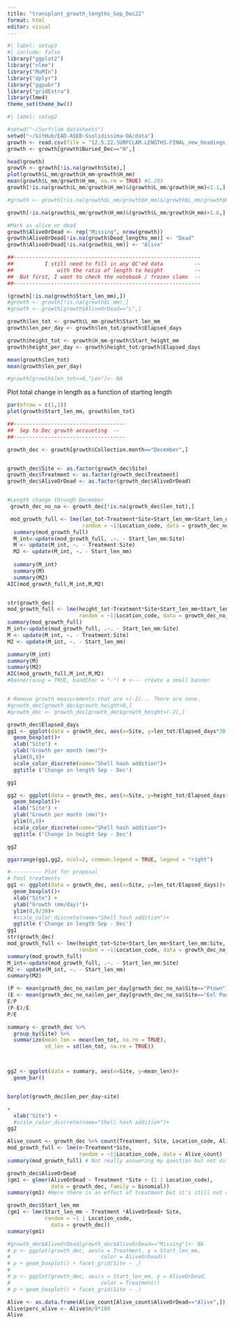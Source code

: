 ```yaml
---
title: "transplant_growth_lengths_Sep_Dec22"
format: html
editor: visual
---
```


```r
#| label: setup1
#| include: false
library("ggplot2")
library("nlme")
library("MuMIn")
library("dplyr")
library("ggpubr")
library("gridExtra")
library(lme4)
theme_set(theme_bw())
```

```r
#| label: setup2

#setwd("~/Surfclam datasheets")
setwd("~/GitHub/EAD-ASEB-Ssolidissima-OA/data")
growth <- read.csv(file = "12.5.22.SURFCLAM.LENGTHS.FINAL_new_headings.csv", stringsAsFactors = F)
growth <- growth[growth$Buried_Dec=="N",]

head(growth)
growth <- growth[!is.na(growth$Site),]
plot(growth$L_mm/growth$H_mm~growth$H_mm)
mean(growth$L_mm/growth$H_mm, na.rm = TRUE) #1.285
growth[!is.na(growth$L_mm/growth$H_mm)&(growth$L_mm/growth$H_mm)<1.1,]

#growth <- growth[!is.na(growth$L_mm/growth$H_mm)&(growth$L_mm/growth$H_mm)>1.1,] #QC check

growth[!is.na(growth$L_mm/growth$H_mm)&(growth$L_mm/growth$H_mm)>1.6,]

#Mark as alive or dead
growth$AliveOrDead <- rep("Missing", nrow(growth))
growth$AliveOrDead[!is.na(growth$Dead_lengths_mm)] <- "Dead"
growth$AliveOrDead[!is.na(growth$L_mm)] <- "Alive"
```

```r

##------------------------------------------------------------
##          I still need to fill in any QC'ed data          --
##              with the ratio of length to height          --
##  But first, I want to check the notebook / frozen clams  --
##------------------------------------------------------------

(growth[!is.na(growth$Start_len_mm),])
#growth <- growth[!is.na(growth$L_mm),]
#growth <- growth[growth$AliveOrDead=="L",]

growth$len_tot <- growth$L_mm-growth$Start_len_mm
growth$len_per_day <- growth$len_tot/growth$Elapsed_days

growth$height_tot <- growth$H_mm-growth$Start_height_mm
growth$height_per_day <- growth$height_tot/growth$Elapsed_days

mean(growth$len_tot)
mean(growth$len_per_day)

#growth[growth$len_tot<=0,"Len"]<- NA 

```

Plot total change in length as a function of starting length

```r
par(mfrow = c(1,1))
plot(growth$Start_len_mm, growth$len_tot)
```

```r
##------------------------------------
##  Sep to Dec growth accounting  --
##------------------------------------

growth_dec <- growth[growth$Collection.month=="December",]


growth_dec$Site <- as.factor(growth_dec$Site)
growth_dec$Treatment <- as.factor(growth_dec$Treatment)
growth_dec$AliveOrDead <- as.factor(growth_dec$AliveOrDead)


#Length change through December
 growth_dec_no_na <- growth_dec[!is.na(growth_dec$len_tot),]

 mod_growth_full <- lme(len_tot~Treatment*Site+Start_len_mm+Start_len_mm:Site, 
                        random = ~1|Location_code, data = growth_dec_no_na)
  summary(mod_growth_full)
  M_int<-update(mod_growth_full, .~. - Start_len_mm:Site)
  M <- update(M_int, ~. - Treatment:Site)
  M2 <- update(M_int, ~. - Start_len_mm)
  
  summary(M_int)
  summary(M)
  summary(M2)
AIC(mod_growth_full,M_int,M,M2)


str(growth_dec)
mod_growth_full <- lme(height_tot~Treatment*Site+Start_len_mm+Start_len_mm:Site, 
                       random = ~1|Location_code, data = growth_dec_no_na)
summary(mod_growth_full)
M_int<-update(mod_growth_full, .~. - Start_len_mm:Site)
M <- update(M_int, ~. - Treatment:Site)
M2 <- update(M_int, ~. - Start_len_mm)

summary(M_int)
summary(M)
summary(M2)
AIC(mod_growth_full,M_int,M,M2)
#banner(snug = TRUE, bandChar = "-") # <--- create a small banner


# Remove growth measurements that are <(-2)... There are none. 
#growth_dec[growth_dec$growth_height<0,]
#growth_dec <- growth_dec[growth_dec$growth_height>(-2),]

```

```r
growth_dec$Elapsed_days
gg1 <- ggplot(data = growth_dec, aes(x=Site, y=len_tot/Elapsed_days*30, color = Treatment))+
  geom_boxplot()+
  xlab("Site") + 
  ylab("Growth per month (mm)")+
  ylim(0,9)+
  scale_color_discrete(name="Shell hash addition")+
  ggtitle ('Change in length Sep - Dec')

gg1

gg2 <- ggplot(data = growth_dec, aes(x=Site, y=height_tot/Elapsed_days*30, color = Treatment))+
  geom_boxplot()+
  xlab("Site") + 
  ylab("Growth per month (mm)")+
  ylim(0,9)+
  scale_color_discrete(name="Shell hash addition")+
  ggtitle ('Change in height Sep - Dec')

gg2

ggarrange(gg1,gg2, ncol=2, common.legend = TRUE, legend = "right")

```

```r
#---------- Plot for proposal
# Pool treatments
gg1 <- ggplot(data = growth_dec, aes(x=Site, y=len_tot/Elapsed_days))+
  geom_boxplot()+
  xlab("Site") + 
  ylab("Growth (mm/day)")+
  ylim(0,9/30)+
  #scale_color_discrete(name="Shell hash addition")+
  ggtitle ('Change in length Sep - Dec')
gg1
str(growth_dec)
mod_growth_full <- lme(height_tot~Site+Start_len_mm+Start_len_mm:Site, 
                       random = ~1|Location_code, data = growth_dec_no_na)
summary(mod_growth_full)
M_int<-update(mod_growth_full, .~. - Start_len_mm:Site)
M2 <- update(M_int, ~. - Start_len_mm)
summary(M2)

(P <- mean(growth_dec_no_na$len_per_day[growth_dec_no_na$Site=="Ptown"]))
(E <- mean(growth_dec_no_na$len_per_day[growth_dec_no_na$Site=="Eel Pond"]))
E/P
(P-E)/E
P/E

summary <- growth_dec %>%
  group_by(Site) %>%
  summarize(mean_len = mean(len_tot, na.rm = TRUE),
            sd_len = sd(len_tot, na.rm = TRUE))



gg2 <- ggplot(data = summary, aes(x=Site, y=mean_len))+
  geom_bar()


barplot(growth_dec$len_per_day~site)

+
  xlab("Site") + 
  #scale_color_discrete(name="Shell hash addition")+
gg2


```

```r
Alive_count <- growth_dec %>% count(Treatment, Site, Location_code, AliveOrDead)
mod_growth_full <- lme(n~Treatment*Site, 
                       random = ~1|Location_code, data = Alive_count)
summary(mod_growth_full) # Not really answering my question but not differences in survival between treatments

growth_dec$AliveOrDead
(gm1 <- glmer(AliveOrDead ~ Treatment *Site + (1 | Location_code),
              data = growth_dec, family = binomial))
summary(gm1) #Here there is an effect of treatment but it's still not answering my question about initial lengths

growth_dec$Start_len_mm
(gm1 <- lme(Start_len_mm ~ Treatment *AliveOrDead+ Site, 
            random = ~1 | Location_code,
              data = growth_dec))
summary(gm1)

#growth_dec$AliveOrDead[growth_dec$AliveOrDead=="Missing"]<- NA
# p <- ggplot(growth_dec, aes(x = Treatment, y = Start_len_mm, 
#                             color = AliveOrDead))
# p + geom_boxplot() + facet_grid(Site ~ .)
# 
# p <- ggplot(growth_dec, aes(x = Start_len_mm, y = AliveOrDead, 
#                             color = Treatment))
# p + geom_boxplot() + facet_grid(Site ~ .)
```

```r



Alive <- as.data.frame(Alive_count[Alive_count$AliveOrDead=="Alive",])
Alive$perc_alive <- Alive$n/9*100
Alive
```

```r

```
